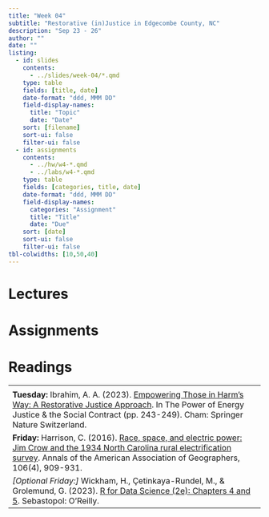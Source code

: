 ```yaml
---
title: "Week 04"
subtitle: "Restorative (in)Justice in Edgecombe County, NC"
description: "Sep 23 - 26"
author: ""
date: ""
listing:
  - id: slides
    contents:
      - ../slides/week-04/*.qmd
    type: table
    fields: [title, date]
    date-format: "ddd, MMM DD"
    field-display-names:
      title: "Topic"
      date: "Date"
    sort: [filename]
    sort-ui: false
    filter-ui: false
  - id: assignments
    contents:
      - ../hw/w4-*.qmd
      - ../labs/w4-*.qmd
    type: table
    fields: [categories, title, date]
    date-format: "ddd, MMM DD"
    field-display-names:
      categories: "Assignment"
      title: "Title"
      date: "Due"
    sort: [date]
    sort-ui: false
    filter-ui: false
tbl-colwidths: [10,50,40]
---
```


# Lectures

::: {#slides}
:::

# Assignments

::: {#assignments}
:::

# Readings

|                                                                                                           |
|-----------------------------------------------------------------------------------------------------------|
| |
|**Tuesday:** Ibrahim, A. A. (2023). [Empowering Those in Harm’s Way: A Restorative Justice Approach](https://link.springer.com/content/pdf/10.1007/978-3-031-46282-5_32.pdf). In The Power of Energy Justice & the Social Contract (pp. 243-249). Cham: Springer Nature Switzerland.                        |
|**Friday:** Harrison, C. (2016). [Race, space, and electric power: Jim Crow and the 1934 North Carolina rural electrification survey](https://www-jstor-org.ezproxy.wellesley.edu/stable/pdf/45387649.pdf). Annals of the American Association of Geographers, 106(4), 909-931.|
*[Optional Friday:]* Wickham, H., Çetinkaya-Rundel, M., & Grolemund, G. (2023). [R for Data Science (2e): Chapters 4 and 5](https://r4ds.hadley.nz/workflow-style.html). Sebastopol: O'Reilly.   |              